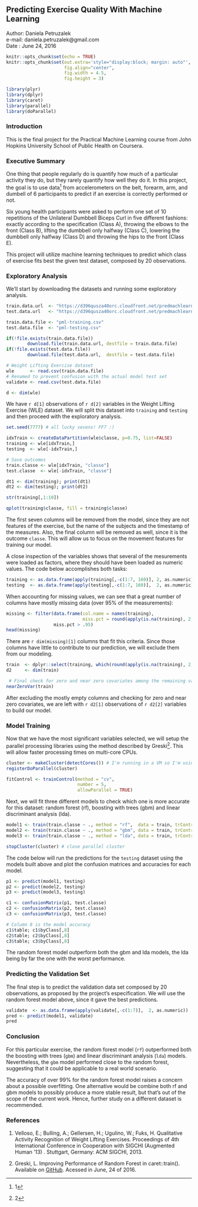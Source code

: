 ## Predicting Exercise Quality With Machine Learning

Author: Daniela Petruzalek  
e-mail: daniela.petruzalek@gmail.com  
Date  : June 24, 2016

```r
knitr::opts_chunk$set(echo = TRUE)
knitr::opts_chunk$set(out.extra='style="display:block; margin: auto"', 
                      fig.align="center", 
                      fig.width = 4.5, 
                      fig.height = 3)

library(plyr)
library(dplyr)
library(caret)
library(parallel)
library(doParallel)
```

### Introduction

This is the final project for the Practical Machine Learning course from John Hopkins University School of Public Health on Coursera.

### Executive Summary

One thing that people regularly do is quantify how much of a particular activity they do, but they rarely quantify how well they do it. In this project, the goal is to use data^[1] from accelerometers on the belt, forearm, arm, and dumbell of 6 participants to predict if an exercise is correctly performed or not.

Six young health participants were asked to perform one set of 10 repetitions of the Unilateral Dumbbell Biceps Curl in five different fashions: exactly according to the specification (Class A), throwing the elbows to the front (Class B), lifting the dumbbell only halfway (Class C), lowering the dumbbell only halfway (Class D) and throwing the hips to the front (Class E).

This project will utilize machine learning techniques to predict which class of exercise fits best the given test dataset, composed by 20 observations.

### Exploratory Analysis

We'll start by downloading the datasets and running some exploratory analysis.

```r
train.data.url  <- "https://d396qusza40orc.cloudfront.net/predmachlearn/pml-training.csv"; 
test.data.url   <- "https://d396qusza40orc.cloudfront.net/predmachlearn/pml-testing.csv"

train.data.file <- "pml-training.csv"
test.data.file  <- "pml-testing.csv"

if(!file.exists(train.data.file)) 
        download.file(train.data.url, destfile = train.data.file)
if(!file.exists(test.data.file))
        download.file(test.data.url,  destfile = test.data.file)

# Weight Lifting Exercise dataset
wle      <- read.csv(train.data.file)
# Renamed to prevent confusion with the actual model test set
validate <- read.csv(test.data.file)

d <- dim(wle)
```

We have `r d[1]` observations of `r d[2]` variables in the Weight Lifting Exercise (WLE) dataset. We will split this dataset into `training` and `testing` and then proceed with the exploratory analysis.

```r
set.seed(7777) # all lucky sevens! FF7 :)

idxTrain <- createDataPartition(wle$classe, p=0.75, list=FALSE)
training <- wle[idxTrain,]
testing  <- wle[-idxTrain,]

# Save outcomes
train.classe <- wle[idxTrain, "classe"]
test.classe  <- wle[-idxTrain, "classe"]

dt1 <- dim(training); print(dt1)
dt2 <- dim(testing); print(dt2)

str(training[,1:10])

qplot(training$classe, fill = training$classe)
```

The first seven columns will be removed from the model, since they are not features of the exercise, but the name of the subjects and the timestamp of the measures. Also, the final column will be removed as well, since it is the outcome `classe`. This will allow us to focus on the movement features for training our model.

A close inspection of the variables shows that several of the mesurements were loaded as factors, where they should have been loaded as numeric values. The code below accomplishes both tasks:

```r
training <- as.data.frame(apply(training[,-c(1:7, 160)], 2, as.numeric))
testing  <- as.data.frame(apply(testing[,-c(1:7, 160)],  2, as.numeric))
```

When accounting for missing values, we can see that a great number of columns have mostly missing data (over 95% of the measurements):

```r
missing <- filter(data.frame(col.name = names(training), 
                             miss.pct = round(apply(is.na(training), 2, sum) / dt1[1], 2) ),
                  miss.pct > .95)
head(missing)
```

There are `r dim(missing)[1]` columns that fit this criteria. Since those columns have little to contribute to our prediction, we will exclude them from our modeling.

```r
train  <- dplyr::select(training, which(round(apply(is.na(training), 2, sum ) / dt1[1], 2) < .95) )
d2     <- dim(train) 

 # Final check for zero and near zero covariates among the remaining variables
nearZeroVar(train)
```

After excluding the mostly empty columns and checking for zero and near zero covariates, we are left with `r d2[1]` observations of `r d2[2]` variables to build our model.

### Model Training

Now that we have the most significant variables selected, we will setup the parallel processing libraries using the method described by Greski^[2]. This will allow faster processing times on multi-core CPUs.

```r
cluster <- makeCluster(detectCores()) # I'm running in a VM so I'm using all cores
registerDoParallel(cluster)

fitControl <- trainControl(method = "cv",
                           number = 5,
                           allowParallel = TRUE)
```

Next, we will fit three different models to check which one is more accurate for this dataset: random forest (rf), boosting with trees (gbm) and linear discriminant analysis (lda).

```r
model1 <- train(train.classe ~ ., method = "rf",  data = train, trControl = fitControl, verbose = FALSE)
model2 <- train(train.classe ~ ., method = "gbm", data = train, trControl = fitControl, verbose = FALSE)
model3 <- train(train.classe ~ ., method = "lda", data = train, trControl = fitControl, verbose = FALSE)

stopCluster(cluster) # close parallel cluster
```

The code below will run the predictions for the `testing` dataset using the models built above and plot the confusion matrices and accuracies for each model.

```r
p1 <- predict(model1, testing)
p2 <- predict(model2, testing) 
p3 <- predict(model3, testing)

c1 <- confusionMatrix(p1, test.classe)
c2 <- confusionMatrix(p2, test.classe)
c3 <- confusionMatrix(p3, test.classe)

# Column 8 is the model accuracy
c1$table; c1$byClass[,8]
c2$table; c2$byClass[,8]
c3$table; c3$byClass[,8]
```

The random forest model outperform both the gbm and lda models, the lda being by far the one with the worst performance. 

### Predicting the Validation Set

The final step is to predict the validation data set composed by 20 observations, as proposed by the project's especification. We will use the random forest model above, since it gave the best predictions.

```r
validate  <- as.data.frame(apply(validate[,-c(1:7)],  2, as.numeric))
pred <- predict(model1, validate)
pred
```

### Conclusion

For this particular exercise, the random forest model (`rf`) outperformed both the boosting with trees (`gbm`) and linear discriminant analysis (`lda`) models. Nevertheless, the `gbm` model performed close to the random forest, suggesting that it could be applicable to a real world scenario. 

The accuracy of over 99% for the random forest model raises a concern about a possible overfitting. One alternative would be combine both rf and gbm models to possibly produce a more stable result, but that's out of the scope of the current work. Hence, further study on a different dataset is recommended.

### References

1. Velloso, E.; Bulling, A.; Gellersen, H.; Ugulino, W.; Fuks, H. Qualitative Activity Recognition of Weight Lifting Exercises. Proceedings of 4th International Conference in Cooperation with SIGCHI (Augmented Human '13) . Stuttgart, Germany: ACM SIGCHI, 2013.

2. Greski, L. Improving Performance of Random Forest in caret::train(). Available on [GitHub](https://github.com/lgreski/datasciencectacontent/blob/master/markdown/pml-randomForestPerformance.md). Acessed in June, 24 of 2016.
